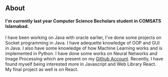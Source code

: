 ## About

#### I'm currently last year Computer Science Becholars student in COMSATS Islamabad. 

I have been working on Java with oracle earlier, I've done some projects on Socket programming in Java. I have adequette knowledge of OOP and GUI in Java. I also have some knowledge of how Machine Learning works and is implemented in Python. I have done some works on Neural Networks and Image Processing which are present on my [Github Account](https://github.com/Hamzazaheer721). Recently, I have found myself being interested more in Javascript and Web Library React. My final project as well is on React. 